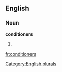 
==English==

===Noun===
'''conditioners'''

# {{plural of|[[conditioner]]}}

[[Category:English plurals]]

[[fr:conditioners]]